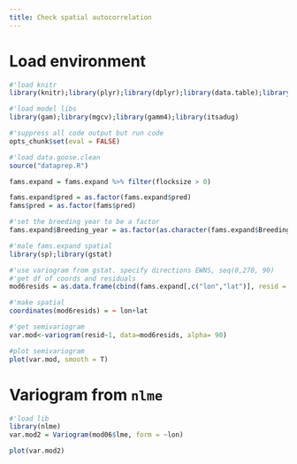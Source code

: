 ```yaml
---
title: Check spatial autocorrelation
---
```


# Load environment

```r
#'load knitr
library(knitr);library(plyr);library(dplyr);library(data.table);library(purrr);library(ggplot2)

#'load model libs
library(gam);library(mgcv);library(gamm4);library(itsadug)

#'suppress all code output but run code
opts_chunk$set(eval = FALSE)
```

```r
#'load data.goose.clean
source("dataprep.R")

fams.expand = fams.expand %>% filter(flocksize > 0)

fams.expand$pred = as.factor(fams.expand$pred)
fams$pred = as.factor(fams$pred)
```

```r
#'set the breeding year to be a factor
fams.expand$Breeding_year = as.factor(as.character(fams.expand$Breeding_year))
```

```r
#'male fams.expand spatial
library(sp);library(gstat)
```

```r
#'use variogram from gstat. specify directions EWNS, seq(0,270, 90)
#'get df of coords and residuals
mod6resids = as.data.frame(cbind(fams.expand[,c("lon","lat")], resid = resid(mod06$lme)))

#'make spatial
coordinates(mod6resids) = ~ lon+lat
```

```r
#'get semivariogram
var.mod<-variogram(resid~1, data=mod6resids, alpha= 90)
```

```r
#plot semivariogram
plot(var.mod, smooth = T)
```

# Variogram from ```nlme```

```r
#'load lib
library(nlme)
var.mod2 = Variogram(mod06$lme, form = ~lon)

plot(var.mod2)
```



